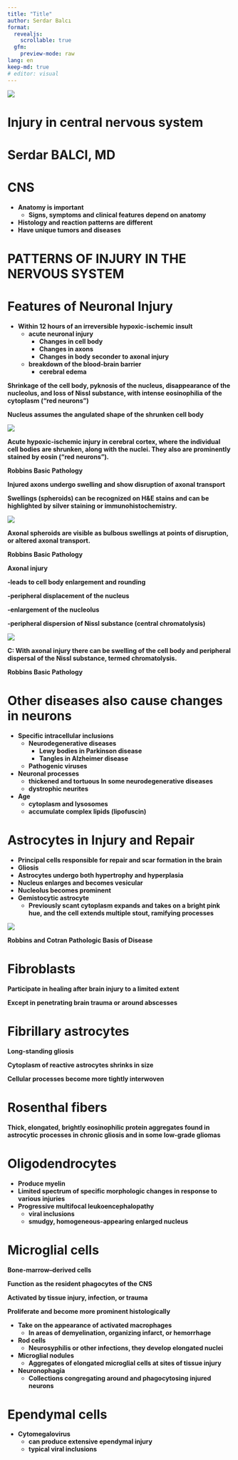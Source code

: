 ```yaml
---
title: "Title"
author: Serdar Balcı
format:
  revealjs:
    scrollable: true
  gfm:
    preview-mode: raw
lang: en
keep-md: true
# editor: visual
---
```


![](./img-local/Injury-in-central-nervous-system0.jpg)

# Injury in central nervous system

# Serdar BALCI, MD

# CNS

* __Anatomy is important__
  * __Signs\, symptoms and clinical features depend on anatomy__
* __Histology and reaction patterns are different__
* __Have unique tumors and diseases__

# PATTERNS OF INJURY IN THE NERVOUS SYSTEM

# Features of Neuronal Injury

* __Within 12 hours of an irreversible hypoxic\-ischemic insult__
  * __acute neuronal injury__
    * __Changes in cell body__
    * __Changes in axons__
    * __Changes in body seconder to axonal injury__
  * __breakdown of the blood\-brain barrier__
    * __cerebral edema__

__Shrinkage of the cell body\, pyknosis of the nucleus\, disappearance of the nucleolus\, and loss of Nissl substance\, with intense eosinophilia of the cytoplasm \(“red neurons”\)__

__Nucleus assumes the angulated shape of the shrunken cell body __

![](./img-local/Injury-in-central-nervous-system1.png)

__Acute hypoxic\-ischemic injury in cerebral cortex\, where the individual cell bodies are shrunken\, along with the nuclei\. They also are prominently stained by eosin \(“red neurons”\)\.__

__Robbins Basic Pathology__

__Injured axons undergo swelling and show disruption of axonal transport__

__Swellings \(spheroids\) can be recognized on H&E stains and can be highlighted by silver staining or immunohistochemistry\.__

![](./img-local/Injury-in-central-nervous-system2.png)

__Axonal spheroids are visible as bulbous swellings at points of disruption\, or altered axonal transport\.__

__Robbins Basic Pathology__

__Axonal injury__

__\-leads to cell body enlargement and rounding__

__\-peripheral displacement of the nucleus__

__\-enlargement of the nucleolus__

__\-peripheral dispersion of Nissl substance \(central chromatolysis\)__

![](./img-local/Injury-in-central-nervous-system3.png)

__C: With axonal injury there can be swelling of the cell body and peripheral dispersal of the Nissl substance\, termed chromatolysis\.__

__Robbins Basic Pathology__

# Other diseases also cause changes in neurons

* __Specific intracellular inclusions__
  * __Neurodegenerative diseases__
    * __Lewy bodies in Parkinson disease__
    * __Tangles in Alzheimer disease__
  * __Pathogenic viruses__
* __Neuronal processes__
  * __thickened and tortuous In some neurodegenerative diseases__
  * __dystrophic neurites__
* __Age__
  * __cytoplasm and lysosomes__
  * __accumulate complex lipids \(lipofuscin\)__

# Astrocytes in Injury and Repair

* __Principal cells responsible for repair and scar formation in the brain__
* __Gliosis__
* __Astrocytes undergo both hypertrophy and hyperplasia__
* __Nucleus enlarges and becomes vesicular__
* __Nucleolus becomes prominent__
* __Gemistocytic astrocyte__
  * __Previously scant cytoplasm expands and takes on a bright pink hue\, and the cell extends multiple stout\, ramifying processes__

![](./img-local/Injury-in-central-nervous-system4.png)

__Robbins and Cotran Pathologic Basis of Disease__

# Fibroblasts

__Participate in healing after brain injury to a limited extent__

__Except in penetrating brain trauma or around abscesses__

# Fibrillary astrocytes

__Long\-standing gliosis__

__Cytoplasm of reactive astrocytes shrinks in size__

__Cellular processes become more tightly interwoven__

# Rosenthal fibers

__Thick\, elongated\, brightly eosinophilic protein aggregates found in astrocytic processes in chronic gliosis and in some low\-grade gliomas__

# Oligodendrocytes

* __Produce myelin__
* __Limited spectrum of specific morphologic changes in response to various injuries__
* __Progressive multifocal leukoencephalopathy__
  * __viral inclusions__
  * __smudgy\, homogeneous\-appearing enlarged nucleus__

# Microglial cells

__Bone\-marrow–derived cells__

__Function as the resident phagocytes of the CNS__

__Activated by tissue injury\, infection\, or trauma__

__Proliferate and become more prominent histologically__

* __Take on the appearance of activated macrophages__
  * __In areas of demyelination\, organizing infarct\, or hemorrhage__
* __Rod cells__
  * __Neurosyphilis or other infections\, they develop elongated nuclei__
* __Microglial nodules__
  * __Aggregates of elongated microglial cells at sites of tissue injury__
* __Neuronophagia__
  * __Collections congregating around and phagocytosing injured neurons__

# Ependymal cells

* __Cytomegalovirus__
  * __can produce extensive ependymal injury__
  * __typical viral inclusions__

